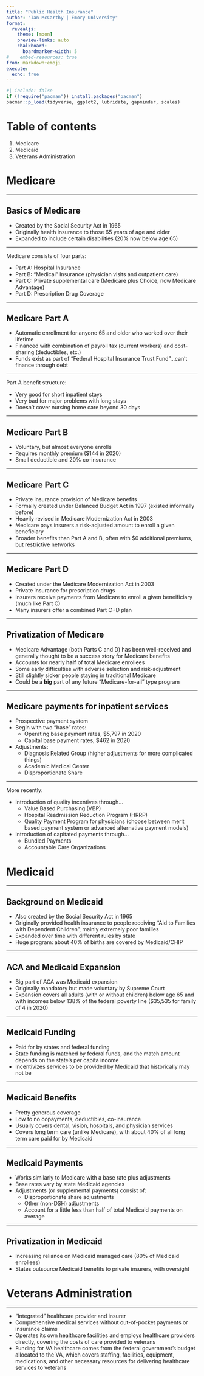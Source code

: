```yaml
---
title: "Public Health Insurance"
author: "Ian McCarthy | Emory University"
format: 
  revealjs:
    theme: [moon]
    preview-links: auto
    chalkboard:
      boardmarker-width: 5
#    embed-resources: true
from: markdown+emoji
execute: 
  echo: true
---
```


```r
#| include: false
if (!require("pacman")) install.packages("pacman")
pacman::p_load(tidyverse, ggplot2, lubridate, gapminder, scales)
```

# Table of contents

1. Medicare
2. Medicaid
3. Veterans Administration


# Medicare

---

## Basics of Medicare

- Created by the Social Security Act in 1965
- Originally health insurance to those 65 years of age and older
- Expanded to include certain disabilities (20% now below age 65)

---

Medicare consists of four parts:

  - Part A: Hospital Insurance
  - Part B: "Medical" Insurance (physician visits and outpatient care)
  - Part C: Private supplemental care (Medicare plus Choice, now Medicare Advantage)
  - Part D: Prescription Drug Coverage

---

## Medicare Part A

- Automatic enrollment for anyone 65 and older who worked over their lifetime
- Financed with combination of payroll tax (current workers) and cost-sharing (deductibles, etc.)
- Funds exist as part of "Federal Hospital Insurance Trust Fund"...can't finance through debt

---

Part A benefit structure:

  - Very good for short inpatient stays
  - Very bad for major problems with long stays
  - Doesn't cover nursing home care beyond 30 days

---

## Medicare Part B

- Voluntary, but almost everyone enrolls
- Requires monthly premium ($144 in 2020)
- Small deductible and 20% co-insurance


---

## Medicare Part C

- Private insurance provision of Medicare benefits
- Formally created under Balanced Budget Act in 1997 (existed informally before)
- Heavily revised in Medicare Modernization Act in 2003
- Medicare pays insurers a risk-adjusted amount to enroll a given beneficiary
- Broader benefits than Part A and B, often with $0 additional premiums, but restrictive networks

---

## Medicare Part D

- Created under the Medicare Modernization Act in 2003
- Private insurance for prescription drugs
- Insurers receive payments from Medicare to enroll a given beneificiary (much like Part C)
- Many insurers offer a combined Part C+D plan

---

## Privatization of Medicare

- Medicare Advantage (both Parts C and D) has been well-received and generally thought to be a success story for Medicare benefits
- Accounts for nearly **half** of total Medicare enrollees
- Some early difficulties with adverse selection and risk-adjustment
- Still slightly sicker people staying in traditional Medicare
- Could be a <b>big</b> part of any future "Medicare-for-all" type program

---

## Medicare payments for inpatient services

- Prospective payment system
- Begin with two "base" rates:
  - Operating base payment rates, \$5,797 in 2020
  - Capital base payment rates, \$462 in 2020
- Adjustments:
  - Diagnosis Related Group (higher adjustments for more complicated things)
  - Academic Medical Center
  - Disproportionate Share

---

More recently:

- Introduction of quality incentives through...
  - Value Based Purchasing (VBP)
  - Hospital Readmission Reduction Program (HRRP)
  - Quality Payment Program for physicians (choose between merit based payment system or advanced alternative payment models)
- Introduction of capitated payments through...
  - Bundled Payments
  - Accountable Care Organizations

# Medicaid

---

## Background on Medicaid

- Also created by the Social Security Act in 1965
- Originally provided health insurance to people receiving "Aid to Families with Dependent Children", mainly extremely poor families
- Expanded over time with different rules by state
- Huge program: about 40% of births are covered by Medicaid/CHIP

---

## ACA and Medicaid Expansion

- Big part of ACA was Medicaid expansion
- Originally mandatory but made voluntary by Supreme Court
- Expansion covers all adults (with or without children) below age 65 and with incomes below 138% of the federal poverty line ($35,535 for family of 4 in 2020)
  
---

## Medicaid Funding

- Paid for by states and federal funding
- State funding is matched by federal funds, and the match amount depends on the state's per capita income
- Incentivizes services to be provided by Medicaid that historically may not be

---

## Medicaid Benefits

- Pretty generous coverage
- Low to no copayments, deductibles, co-insurance
- Usually covers dental, vision, hospitals, and physician services
- Covers long term care (unlike Medicare), with about 40% of all long term care paid for by Medicaid

---

## Medicaid Payments

- Works similarly to Medicare with a base rate plus adjustments
- Base rates vary by state Medicaid agencies
- Adjustments (or supplemental payments) consist of:
  - Disproportionate share adjustments 
  - Other (non-DSH) adjustments
  - Account for a little less than half of total Medicaid payments on average

---

## Privatization in Medicaid

- Increasing reliance on Medicaid managed care (80% of Medicaid enrollees)
- States outsource Medicaid benefits to private insurers, with oversight

# Veterans Administration

---

- "Integrated" healthcare provider and insurer
- Comprehensive medical services without out-of-pocket payments or insurance claims
- Operates its own healthcare facilities and employs healthcare providers directly, covering the costs of care provided to veterans
- Funding for VA healthcare comes from the federal government's budget allocated to the VA, which covers staffing, facilities, equipment, medications, and other necessary resources for delivering healthcare services to veterans
